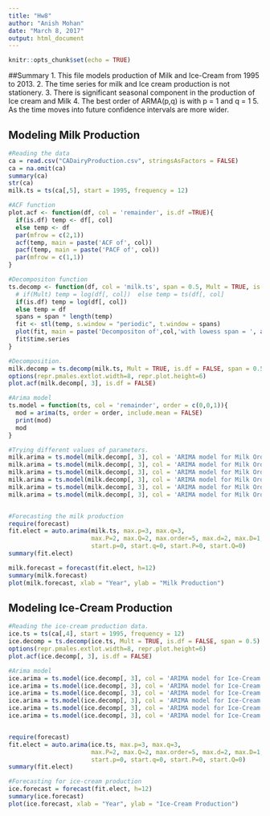 ```yaml
---
title: "Hw8"
author: "Anish Mohan"
date: "March 8, 2017"
output: html_document
---
```


```r
knitr::opts_chunk$set(echo = TRUE)
```
##Summary
1. This file models production of Milk and Ice-Cream from 1995 to 2013.
2. The time series for milk and Ice cream production is not stationery.
3. There is significant seasonal component in the production of Ice cream and Milk
4. The best order of ARMA(p,q) is with p = 1 and q = 1
5. As the time moves into future confidence intervals are more wider.

## Modeling Milk Production

```r
#Reading the data
ca = read.csv("CADairyProduction.csv", stringsAsFactors = FALSE)
ca = na.omit(ca)
summary(ca)
str(ca)
milk.ts = ts(ca[,5], start = 1995, frequency = 12)

#ACF function
plot.acf <- function(df, col = 'remainder', is.df =TRUE){
  if(is.df) temp <- df[, col]
  else temp <- df
  par(mfrow = c(2,1))
  acf(temp, main = paste('ACF of', col))
  pacf(temp, main = paste('PACF of', col))
  par(mfrow = c(1,1))
}

#Decompositon function
ts.decomp <- function(df, col = 'milk.ts', span = 0.5, Mult = TRUE, is.df = TRUE){
  # if(Mult) temp = log(df[, col])  else temp = ts(df[, col]
  if(is.df) temp = log(df[, col])  
  else temp = df
  spans = span * length(temp)  
  fit <- stl(temp, s.window = "periodic", t.window = spans)
  plot(fit, main = paste('Decompositon of',col,'with lowess span = ', as.character(span)))
  fit$time.series
}

#Decomposition.
milk.decomp = ts.decomp(milk.ts, Mult = TRUE, is.df = FALSE, span = 0.5)
options(repr.pmales.extlot.width=8, repr.plot.height=6)
plot.acf(milk.decomp[, 3], is.df = FALSE)

#Arima model
ts.model = function(ts, col = 'remainder', order = c(0,0,1)){
  mod = arima(ts, order = order, include.mean = FALSE)
  print(mod)
  mod
}

#Trying different values of parameters.
milk.arima = ts.model(milk.decomp[, 3], col = 'ARIMA model for Milk Order', order = c(1,1,1))
milk.arima = ts.model(milk.decomp[, 3], col = 'ARIMA model for Milk Order', order = c(2,1,1))
milk.arima = ts.model(milk.decomp[, 3], col = 'ARIMA model for Milk Order', order = c(1,2,1))
milk.arima = ts.model(milk.decomp[, 3], col = 'ARIMA model for Milk Order', order = c(1,1,2))
milk.arima = ts.model(milk.decomp[, 3], col = 'ARIMA model for Milk Order', order = c(1,3,1))
milk.arima = ts.model(milk.decomp[, 3], col = 'ARIMA model for Milk Order', order = c(1,4,1))


#Forecasting the milk production
require(forecast)
fit.elect = auto.arima(milk.ts, max.p=3, max.q=3,
                       max.P=2, max.Q=2, max.order=5, max.d=2, max.D=1,
                       start.p=0, start.q=0, start.P=0, start.Q=0)
summary(fit.elect)

milk.forecast = forecast(fit.elect, h=12)
summary(milk.forecast)
plot(milk.forecast, xlab = "Year", ylab = "Milk Production")
```

## Modeling Ice-Cream Production

```r
#Reading the ice-cream production data.
ice.ts = ts(ca[,4], start = 1995, frequency = 12)
ice.decomp = ts.decomp(ice.ts, Mult = TRUE, is.df = FALSE, span = 0.5)
options(repr.pmales.extlot.width=8, repr.plot.height=6)
plot.acf(ice.decomp[, 3], is.df = FALSE)

#Arima model
ice.arima = ts.model(ice.decomp[, 3], col = 'ARIMA model for Ice-Cream Order', order = c(1,1,1))
ice.arima = ts.model(ice.decomp[, 3], col = 'ARIMA model for Ice-Cream Order', order = c(2,1,1))
ice.arima = ts.model(ice.decomp[, 3], col = 'ARIMA model for Ice-Cream Order', order = c(1,2,1))
ice.arima = ts.model(ice.decomp[, 3], col = 'ARIMA model for Ice-Cream Order', order = c(1,1,2))
ice.arima = ts.model(ice.decomp[, 3], col = 'ARIMA model for Ice-Cream Order', order = c(1,3,1))
ice.arima = ts.model(ice.decomp[, 3], col = 'ARIMA model for Ice-Cream Order', order = c(1,4,1))


require(forecast)
fit.elect = auto.arima(ice.ts, max.p=3, max.q=3,
                       max.P=2, max.Q=2, max.order=5, max.d=2, max.D=1,
                       start.p=0, start.q=0, start.P=0, start.Q=0)
summary(fit.elect)

#Forecasting for ice-cream production
ice.forecast = forecast(fit.elect, h=12)
summary(ice.forecast)
plot(ice.forecast, xlab = "Year", ylab = "Ice-Cream Production")
```


